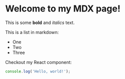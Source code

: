 # Welcome to my MDX page!
 
This is some **bold** and _italics_ text.
 
This is a list in markdown:
 
- One
- Two
- Three
 
Checkout my React component:

```javascript
console.log('Hello, world!');
```